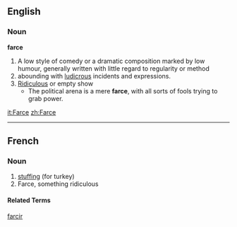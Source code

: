 ==English==
=== Noun ===
'''farce'''
#A low style of comedy or a dramatic composition marked by low humour, generally written with little regard to regularity or method
#abounding with [[ludicrous]] incidents and expressions.
#[[Ridiculous]] or empty show
#*The political arena is a mere '''farce''', with all sorts of fools trying to grab power.
[[it:Farce]]
[[zh:Farce]]

----
==French==
===Noun===
# [[stuffing]] (for turkey)
# Farce, something ridiculous

====Related Terms====
[[farcir]]